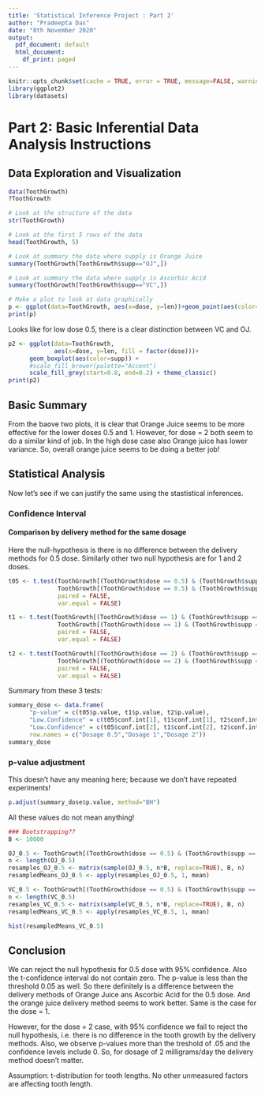 ```yaml
---
title: 'Statistical Inference Project : Part 2'
author: "Pradeepta Das"
date: "8th November 2020"
output:
  pdf_document: default
  html_document:
    df_print: paged
---
```


```r
knitr::opts_chunk$set(cache = TRUE, error = TRUE, message=FALSE, warning=FALSE)
library(ggplot2)
library(datasets)
```


# Part 2: Basic Inferential Data Analysis Instructions

## Data Exploration and Visualization

```r
data(ToothGrowth)
?ToothGrowth

# Look at the structure of the data
str(ToothGrowth)
```
```r
# Look at the first 5 rows of the data
head(ToothGrowth, 5)
```


```r
# Look at summary the data where supply is Orange Juice
summary(ToothGrowth[ToothGrowth$supp=="OJ",])
```
```r
# Look at summary the data where supply is Ascorbic Acid
summary(ToothGrowth[ToothGrowth$supp=="VC",])
```


```r
# Make a plot to look at data graphically
p <- ggplot(data=ToothGrowth, aes(x=dose, y=len))+geom_point(aes(color=supp))
print(p)
```

Looks like for low dose 0.5, there is a clear distinction between VC and OJ. 
```r
p2 <- ggplot(data=ToothGrowth, 
             aes(x=dose, y=len, fill = factor(dose)))+
      geom_boxplot(aes(color=supp)) +
      #scale_fill_brewer(palette="Accent")
      scale_fill_grey(start=0.8, end=0.2) + theme_classic()
print(p2)
```

## Basic Summary
From the baove two plots, it is clear that Orange Juice seems to be more effective for the lower doses 0.5 and 1. However, for dose = 2 both seem to do a similar kind of job. In the high dose case also Orange juice has lower variance. So, overall orange juice seems to be doing a better job!

## Statistical Analysis

Now let's see if we can justify the same using the stastistical inferences. 

### Confidence Interval
#### Comparison by delivery method for the same dosage
Here the null-hypothesis is there is no difference between the delivery methods for 0.5 dose. Similarly other two null hypothesis are for 1 and 2 doses. 

```r
t05 <- t.test(ToothGrowth[(ToothGrowth$dose == 0.5) & (ToothGrowth$supp == "OJ"),]$len,
              ToothGrowth[(ToothGrowth$dose == 0.5) & (ToothGrowth$supp == "VC"),]$len,
              paired = FALSE,
              var.equal = FALSE)

t1 <- t.test(ToothGrowth[(ToothGrowth$dose == 1) & (ToothGrowth$supp == "OJ"),]$len,
              ToothGrowth[(ToothGrowth$dose == 1) & (ToothGrowth$supp == "VC"),]$len,
              paired = FALSE,
              var.equal = FALSE)

t2 <- t.test(ToothGrowth[(ToothGrowth$dose == 2) & (ToothGrowth$supp == "OJ"),]$len,
              ToothGrowth[(ToothGrowth$dose == 2) & (ToothGrowth$supp == "VC"),]$len,
              paired = FALSE,
              var.equal = FALSE)
```

Summary from these 3 tests:

```r
summary_dose <- data.frame(
      "p-value" = c(t05$p.value, t1$p.value, t2$p.value),
      "Low.Confidence" = c(t05$conf.int[1], t1$conf.int[1], t2$conf.int[1]),
      "Low.Confidence" = c(t05$conf.int[2], t1$conf.int[2], t2$conf.int[2]),
      row.names = c("Dosage 0.5","Dosage 1","Dosage 2"))
summary_dose
```


### p-value adjustment
This doesn't have any meaning here; because we don't have repeated experiments!
```r
p.adjust(summary_dose$p.value, method="BH")
```
All these values do not mean anything!


```r
### Bootstrapping??
B <- 10000

OJ_0.5 <- ToothGrowth[(ToothGrowth$dose == 0.5) & (ToothGrowth$supp == "OJ"),]$len
n <- length(OJ_0.5)
resamples_OJ_0.5 <- matrix(sample(OJ_0.5, n*B, replace=TRUE), B, n)
resampledMeans_OJ_0.5 <- apply(resamples_OJ_0.5, 1, mean)

VC_0.5 <- ToothGrowth[(ToothGrowth$dose == 0.5) & (ToothGrowth$supp == "VC"),]$len
n <- length(VC_0.5)
resamples_VC_0.5 <- matrix(sample(VC_0.5, n*B, replace=TRUE), B, n)
resampledMeans_VC_0.5 <- apply(resamples_VC_0.5, 1, mean)

hist(resampledMeans_VC_0.5)
```

## Conclusion
We can reject the null hypothesis for 0.5 dose with 95% confidence. Also the t-confidence interval do not contain zero. The p-value is less than the threshold 0.05 as well. So there definitely is a difference between the delivery methods of Orange Juice ans Ascorbic Acid for the 0.5 dose. And the orange juice delivery method seems to work better. Same is the case for the dose = 1. 

However, for the dose = 2 case, with 95% confidence we fail to reject the null hypothesis, i.e. there is no difference in the tooth growth by the delivery methods. Also, we observe p-values more than the treshold of .05 and the confidence levels include 0. So, for dosage of 2 milligrams/day the delivery method doesn’t matter.


Assumption: t-distribution for tooth lengths. No other unmeasured factors are affecting tooth length. 

